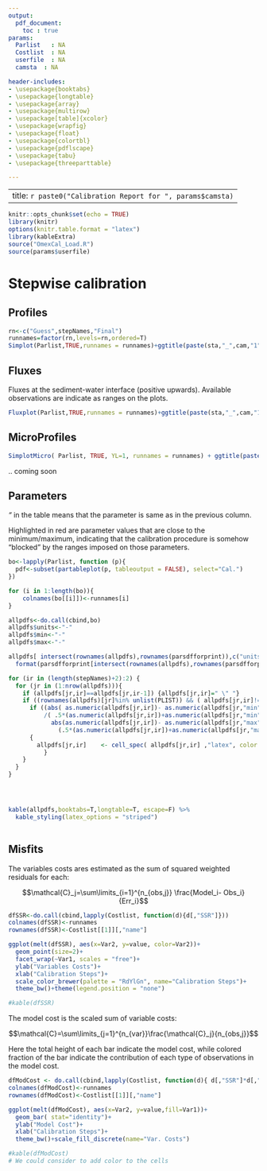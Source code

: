 ```yaml
---
output:
  pdf_document:
    toc : true
params:
  Parlist   : NA
  Costlist  : NA
  userfile  : NA
  camsta  : NA

header-includes:
- \usepackage{booktabs}
- \usepackage{longtable}
- \usepackage{array}
- \usepackage{multirow}
- \usepackage[table]{xcolor}
- \usepackage{wrapfig}
- \usepackage{float}
- \usepackage{colortbl}
- \usepackage{pdflscape}
- \usepackage{tabu}
- \usepackage{threeparttable}

---
```


---
title: `r paste0("Calibration Report for ", params$camsta)`
---

```r
knitr::opts_chunk$set(echo = TRUE)
library(knitr)
options(knitr.table.format = "latex")
library(kableExtra)
source("OmexCal_Load.R")
source(params$userfile)
```
# Stepwise calibration

## Profiles

```r
rn<-c("Guess",stepNames,"Final")
runnames=factor(rn,levels=rn,ordered=T)
Simplot(Parlist,TRUE,runnames = runnames)+ggtitle(paste(sta,"_",cam,"1"))
```

\pagebreak

## Fluxes

Fluxes at the sediment-water interface (positive upwards). Available observations are indicate as ranges on the plots.

```r
Fluxplot(Parlist,TRUE,runnames = runnames)+ggtitle(paste(sta,"_",cam,"1"))
```

\pagebreak

## MicroProfiles

```r
SimplotMicro( Parlist, TRUE, YL=1, runnames = runnames) + ggtitle(paste(sta,"_",cam,"1"))
```

.. coming soon

\pagebreak

## Parameters

*"* in the table means that the parameter is same as in the previous column. 

Highlighted in red are parameter values that are close to the minimum/maximum, indicating that the calibration procedure is somehow "blocked" by the ranges imposed on those parameters.

```r
bo<-lapply(Parlist, function (p){
  pdf<-subset(partableplot(p, tableoutput = FALSE), select="Cal.")
})

for (i in 1:length(bo)){
    colnames(bo[[i]])<-runnames[i]
}

allpdfs<-do.call(cbind,bo)
allpdfs$units<-"-"
allpdfs$min<-"-"
allpdfs$max<-"-"

allpdfs[ intersect(rownames(allpdfs),rownames(parsdfforprint)),c("units","min","max")]<-
  format(parsdfforprint[intersect(rownames(allpdfs),rownames(parsdfforprint)), c("unit","min","max")], digits = 3,nsmall=0,scientific=F,drop0trailing=T)

for (ir in (length(stepNames)+2):2) {
  for (jr in (1:nrow(allpdfs))){
    if (allpdfs[jr,ir]==allpdfs[jr,ir-1]) {allpdfs[jr,ir]=" \" "}
    if ((rownames(allpdfs)[jr]%in% unlist(PLIST)) && ( allpdfs[jr,ir]!=" \" ")){
      if ((abs( as.numeric(allpdfs[jr,ir])- as.numeric(allpdfs[jr,"min"]))
          /( .5*(as.numeric(allpdfs[jr,ir])+as.numeric(allpdfs[jr,"min"]))+1e-14)<0.02)|(
            abs(as.numeric(allpdfs[jr,ir])- as.numeric(allpdfs[jr,"max"]))/
              (.5*(as.numeric(allpdfs[jr,ir])+as.numeric(allpdfs[jr,"max"])))<0.02))
      {
        allpdfs[jr,ir]    <- cell_spec( allpdfs[jr,ir] ,"latex", color ="red")
          }
    }
  }
}




kable(allpdfs,booktabs=T,longtable=T, escape=F) %>% 
  kable_styling(latex_options = "striped")
 
```

\pagebreak

## Misfits

The variables costs ares estimated as the sum of squared weighted residuals for each: 

$$\mathcal{C}_j=\sum\limits_{i=1}^{n_{obs,j}} \frac{Model_i- Obs_i}{Err_i}$$

```r

dfSSR<-do.call(cbind,lapply(Costlist, function(d){d[,"SSR"]}))
colnames(dfSSR)<-runnames
rownames(dfSSR)<-Costlist[[1]][,"name"]

ggplot(melt(dfSSR), aes(x=Var2, y=value, color=Var2))+
  geom_point(size=2)+
  facet_wrap(~Var1, scales = "free")+
  ylab("Variables Costs")+
  xlab("Calibration Steps")+
  scale_color_brewer(palette = "RdYlGn", name="Calibration Steps")+
  theme_bw()+theme(legend.position = "none")

#kable(dfSSR)
```

The model cost is the scaled sum of variable costs: 

$$\mathcal{C}=\sum\limits_{j=1}^{n_{var}}\frac{\mathcal{C}_j}{n_{obs,j}}$$

Here the total height of each bar indicate the model cost, while colored fraction of the bar indicate the contribution of each type of observations in the model cost.


```r
dfModCost <- do.call(cbind,lapply(Costlist, function(d){ d[,"SSR"]*d[,"scale"]  }))
colnames(dfModCost)<-runnames
rownames(dfModCost)<-Costlist[[1]][,"name"]

ggplot(melt(dfModCost), aes(x=Var2, y=value,fill=Var1))+
  geom_bar( stat="identity")+
  ylab("Model Cost")+
  xlab("Calibration Steps")+
  theme_bw()+scale_fill_discrete(name="Var. Costs")

#kable(dfModCost)
# We could consider to add color to the cells 
```



